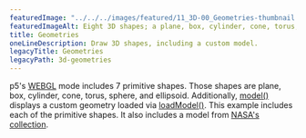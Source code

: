 ---
featuredImage: "../../../images/featured/11_3D-00_Geometries-thumbnail.png"
featuredImageAlt: Eight 3D shapes; a plane, box, cylinder, cone, torus, sphere, ellipsoid, and a model of an astronaut. The surface of the shapes are multicolored.
title: Geometries
oneLineDescription: Draw 3D shapes, including a custom model.
legacyTitle: Geometries
legacyPath: 3d-geometries
---

p5's
<a href="/reference/p5/WEBGL/" target="_blank">WEBGL</a>
mode includes 7 primitive shapes. Those shapes are plane, box,
cylinder, cone, torus, sphere, and ellipsoid. Additionally,
<a href="/reference/p5/model/" target="_blank">model()</a>
displays a custom geometry loaded via
<a href="/reference/p5/loadModel/" target="_blank">loadModel()</a>.
This example includes each of the primitive shapes. It also includes a model
from <a href="https://nasa3d.arc.nasa.gov/models" target="_blank">NASA's collection</a>.